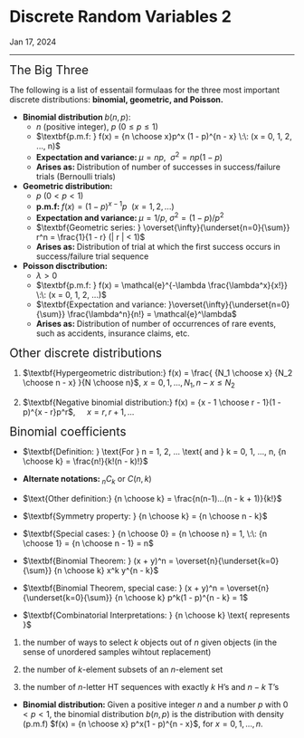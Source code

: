 <h1 class=post>Discrete Random Variables 2</h1>
<span class='meta'>Jan 17, 2024</span>
<hr/>

<span style="font-size: 1.5em">The Big Three</span> 

The following is a list of essentail formulaas for the three most important discrete distributions: $\textbf{binomial, geometric, and Poisson.}$ 

- $\textbf{Binomial distribution } b(n, p):$ 
    - $n \text{ (positive integer), } p \: (0 \leq p \leq 1)$ 
    - $\textbf{p.m.f: } f(x) = {n \choose x}p^x (1 - p)^{n - x} \:\: (x = 0, 1, 2, ..., n)$
    - $\textbf{Expectation and variance: } \mu = np, \:\: \sigma^2 = np(1 - p)$
    - $\textbf{Arises as: }$ Distribution of number of successes in success/failure trials (Bernoulli trials)

- $\textbf{Geometric distribution:}$
    - $p \: (0 < p < 1)$
    - $\textbf{p.m.f: } f(x) = (1 - p)^{x - 1} p \:\: (x =1, 2, ...)$
    - $\textbf{Expectation and variance: } \mu = 1/p, \: \sigma^2 = (1 - p)/p^2$
    - $\textbf{Geometric series: } \overset{\infty}{\underset{n=0}{\sum}} r^n = \frac{1}{1 - r} (| r | < 1)$
    - $\textbf{Arises as: }$ Distribution of trial at which the first success occurs in success/failure trial sequence

- $\textbf{Poisson disctribution:}$
    - $\lambda > 0$
    - $\textbf{p.m.f: } f(x) = \mathcal{e}^{-\lambda \frac{\lambda^x}{x!}} \:\: (x = 0, 1, 2, ...)$
    - $\textbf{Expectation and variance: }\overset{\infty}{\underset{n=0}{\sum}} \frac{\lambda^n}{n!} = \mathcal{e}^\lambda$
    - $\textbf{Arises as: }$ Distribution of number of occurrences of rare events, such as accidents, insurance claims, etc.

<span style="font-size: 1.5em">Other discrete distributions</span> 

1. $\textbf{Hypergeometric distribution:} f(x) = \frac{ {N_1 \choose x} {N_2 \choose n - x} }{N \choose n}$, $x = 0, 1, ..., N_1, n - x \leq N_2$

2. $\textbf{Negative binomial distribution:} f(x) = {x - 1 \choose r - 1}(1 - p)^{x - r}p^r$, $\quad x = r, r + 1, ...$

<span style="font-size: 1.5em">Binomial coefficients</span> 

- $\textbf{Definition: } \text{For } n = 1, 2, ... \text{ and } k = 0, 1, ..., n, {n \choose k} = \frac{n!}{k!(n - k)!}$

- $\textbf{Alternate notations: } {}_n C_k \text{ or } C(n, k)$ 

- $\text{Other definition:} {n \choose k} = \frac{n(n-1)...(n - k + 1)}{k!}$ 

- $\textbf{Symmetry property: } {n \choose k} = {n \choose n - k}$

- $\textbf{Special cases: } {n \choose 0} = {n \choose n} = 1, \:\: {n \choose 1} = {n \choose n - 1} = n$

- $\textbf{Binomial Theorem: } (x + y)^n = \overset{n}{\underset{k=0}{\sum}} {n \choose k} x^k y^{n - k}$

- $\textbf{Binomial Theorem, special case: } (x + y)^n = \overset{n}{\underset{k=0}{\sum}} {n \choose k} p^k(1 - p)^{n - k} = 1$

- $\textbf{Combinatorial Interpretations: } {n \choose k} \text{ represents }$

1. the number of ways to select $k$ objects out of $n$ given objects (in the sense of unordered samples wihtout replacement)

2. the number of $k$-element subsets of an $n$-element set

3. the number of $n$-letter $\text{HT}$ sequences with exactly $k$ $\text{H's}$ and $n - k$ $\text{T's}$

- $\textbf{Binomial distribution: }$ Given a positive integer $n$ and a number $p$ with $0 < p < 1$, the binomial distribution $b(n, p)$ is the distribution with density (p.m.f) $f(x) = {n \choose x} p^x(1 - p)^{n - x}$, for $x = 0, 1, ..., n$.